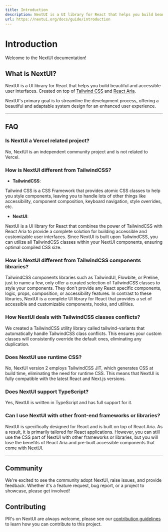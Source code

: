 ```yaml
---
title: Introduction
description: NextUI is a UI library for React that helps you build beautiful and accessible user interfaces. Created on top of Tailwind CSS and React Aria.
url: https://nextui.org/docs/guide/introduction
---
```


# Introduction

Welcome to the NextUI documentation!

<NextImage priority src="/nextui-banner.png" quality={100} width={500} height={500} alt="NextUI banner" className="w-full border border-transparent dark:border-default-200/50 object-fit rounded-xl shadow-lg" />


## What is NextUI?

NextUI is a UI library for React that helps you build beautiful and accessible user interfaces. Created on top of
[Tailwind CSS](https://tailwindcss.com/) and [React Aria](https://react-spectrum.adobe.com/react-aria/index.html).

NextUI's primary goal is to streamline the development process, offering a beautiful and adaptable system design for an enhanced user experience.

-----

## FAQ

### Is NextUI a Vercel related project?

<p className="text-default-500">
  No, NextUI is an independent community project and is not related to Vercel.
</p>

### How is NextUI different from TailwindCSS?

- **TailwindCSS**: 
<p className="text-default-500">
  Tailwind CSS is a CSS Framework that provides atomic CSS classes to help you style components,
  leaving you to handle lots of other things like accessibility, component composition, keyboard navigation,
  style overrides, etc.
</p>  

- **NextUI**: 
<p className="text-default-500">
  NextUI is a UI library for React that combines the power of TailwindCSS with React Aria to provide
  a complete solution for building accessible and customizable user interfaces. Since NextUI is built upon TailwindCSS,
  you can utilize all TailwindCSS classes within your NextUI components, ensuring optimal compiled CSS size.
</p>

### How is NextUI different from TailwindCSS components libraries?

<p className="text-default-500">
TailwindCSS components libraries such as <Link isExternal href="https://tailwindui.com/">TailwindUI</Link>, <Link isExternal href="https://flowbite.com/">Flowbite</Link>, or <Link isExternal href="https://preline.co/">Preline</Link>, just to name a few, only 
offer a curated selection of TailwindCSS classes to style your components. They don't provide any React specific components, logic, props, composition, or accessibility features. In contrast
to these libraries, NextUI is a complete UI library for React that provides a set of accessible and customizable components, hooks, and utilities.
</p>

### How NextUI deals with TailwindCSS classes conflicts?

<p className="text-default-500">
We created a TailwindCSS utility library called <Link isExternal href="https://www.tailwind-variants.org/">tailwind-variants</Link> that automatically
handle TailwindCSS class conflicts. This ensures your custom classes will consistently override the default ones, eliminating any duplication.
</p>

### Does NextUI use runtime CSS?

<p className="text-default-500">
No, NextUI version 2 employs TailwindCSS JIT, which generates CSS at build time, eliminating the need for
runtime CSS. This means that NextUI is fully compatible with the latest React and Next.js versions.
</p>

### Does NextUI support TypeScript?

<p className="text-default-500">
Yes, NextUI is written in TypeScript and has full support for it.
</p>

### Can I use NextUI with other front-end frameworks or libraries?

<p className="text-default-500">
NextUI is specifically designed for React and is built on top of React Aria. As a result, it is primarily
tailored for React applications. However, you can still use the CSS part of NextUI with other frameworks or
libraries, but you will lose the benefits of React Aria and pre-built accessible components that come with NextUI.
</p>

---

## Community

We're excited to see the community adopt NextUI, raise issues, and provide feedback.
Whether it's a feature request, bug report, or a project to showcase, please get involved!

<Community />

## Contributing

PR's on NextUI are always welcome, please see our [contribution guidelines](https://github.com/nextui-org/nextui/blob/main/CONTRIBUTING.MD) to learn how you can contribute to this project.
